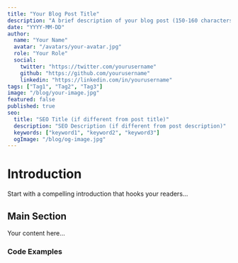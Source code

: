 ```yaml
---
title: "Your Blog Post Title"
description: "A brief description of your blog post (150-160 characters)"
date: "YYYY-MM-DD"
author:
  name: "Your Name"
  avatar: "/avatars/your-avatar.jpg"
  role: "Your Role"
  social:
    twitter: "https://twitter.com/yourusername"
    github: "https://github.com/yourusername"
    linkedin: "https://linkedin.com/in/yourusername"
tags: ["Tag1", "Tag2", "Tag3"]
image: "/blog/your-image.jpg"
featured: false
published: true
seo:
  title: "SEO Title (if different from post title)"
  description: "SEO Description (if different from post description)"
  keywords: ["keyword1", "keyword2", "keyword3"]
  ogImage: "/blog/og-image.jpg"
---
```


# Introduction

Start with a compelling introduction that hooks your readers...

## Main Section

Your content here...

### Code Examples